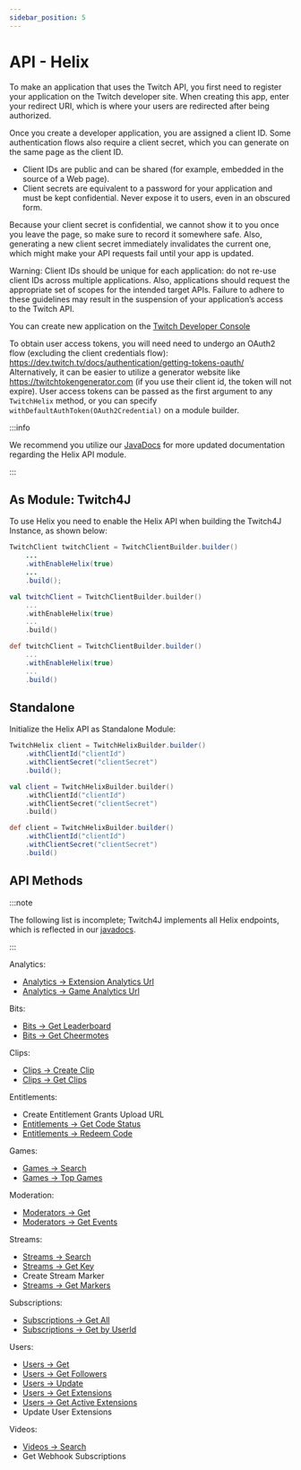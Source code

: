 ```yaml
---
sidebar_position: 5
---
```



# API - Helix

To make an application that uses the Twitch API, you first need to register your application on the Twitch developer site. When creating this app, enter your redirect URI, which is where your users are redirected after being authorized.

Once you create a developer application, you are assigned a client ID. Some authentication flows also require a client secret, which you can generate on the same page as the client ID.

* Client IDs are public and can be shared (for example, embedded in the source of a Web page).
* Client secrets are equivalent to a password for your application and must be kept confidential. Never expose it to users, even in an obscured form.

Because your client secret is confidential, we cannot show it to you once you leave the page, so make sure to record it somewhere safe. Also, generating a new client secret immediately invalidates the current one, which might make your API requests fail until your app is updated.

Warning: Client IDs should be unique for each application: do not re-use client IDs across multiple applications. Also, applications should request the appropriate set of scopes for the intended target APIs. Failure to adhere to these guidelines may result in the suspension of your application’s access to the Twitch API.

You can create new application on the [Twitch Developer Console](https://glass.twitch.tv/console/apps/create)

To obtain user access tokens, you will need need to undergo an OAuth2 flow (excluding the client credentials flow): https://dev.twitch.tv/docs/authentication/getting-tokens-oauth/
Alternatively, it can be easier to utilize a generator website like https://twitchtokengenerator.com (if you use their client id, the token will not expire).
User access tokens can be passed as the first argument to any `TwitchHelix` method,
or you can specify `withDefaultAuthToken(OAuth2Credential)` on a module builder.

:::info

We recommend you utilize our [JavaDocs](https://twitch4j.github.io/javadoc/com/github/twitch4j/helix/TwitchHelix.html) for more updated documentation regarding the Helix API module.

:::

## As Module: Twitch4J

To use Helix you need to enable the Helix API when building the Twitch4J Instance, as shown below:

<Tabs groupId="code">
<TabItem value="java" label="Java">

```java
TwitchClient twitchClient = TwitchClientBuilder.builder()
    ...
    .withEnableHelix(true)
    ...
    .build();
```

</TabItem>
<TabItem value="kotlin" label="Kotlin">

```kotlin
val twitchClient = TwitchClientBuilder.builder()
    ...
    .withEnableHelix(true)
    ...
    .build()
```

</TabItem>
<TabItem value="groovy" label="Groovy">

```groovy
def twitchClient = TwitchClientBuilder.builder()
    ...
    .withEnableHelix(true)
    ...
    .build()
```

</TabItem>
</Tabs>

## Standalone

Initialize the Helix API as Standalone Module:

<Tabs groupId="code">
<TabItem value="java" label="Java">

```java
TwitchHelix client = TwitchHelixBuilder.builder()
    .withClientId("clientId")
    .withClientSecret("clientSecret")
    .build();
```

</TabItem>
<TabItem value="kotlin" label="Kotlin">

```kotlin
val client = TwitchHelixBuilder.builder()
    .withClientId("clientId")
    .withClientSecret("clientSecret")
    .build()
```

</TabItem>
<TabItem value="groovy" label="Groovy">

```groovy
def client = TwitchHelixBuilder.builder()
    .withClientId("clientId")
    .withClientSecret("clientSecret")
    .build()
```

</TabItem>
</Tabs>

## API Methods

:::note

The following list is incomplete; Twitch4J implements all Helix endpoints, which is reflected in our [javadocs](https://twitch4j.github.io/javadoc/com/github/twitch4j/helix/TwitchHelix.html).

:::

Analytics:

- [Analytics -> Extension Analytics Url](./analytics-extension-url)
- [Analytics -> Game Analytics Url](./analytics-game-url)

Bits:

- [Bits -> Get Leaderboard](./bits-leaderboard)
- [Bits -> Get Cheermotes](./bits-cheermotes)

Clips:

- [Clips -> Create Clip](./clips-create)
- [Clips -> Get Clips](./clips-get)

Entitlements:

- Create Entitlement Grants Upload URL
- [Entitlements -> Get Code Status](./entitlements-codes)
- [Entitlements -> Redeem Code](./entitlements-redeem-codes)

Games:

- [Games -> Search](./games-get)
- [Games -> Top Games](./games-top)

Moderation:

- [Moderators -> Get](./moderators-get)
- [Moderators -> Get Events](./moderators-get-events)

Streams:

- [Streams -> Search](./streams-get)
- [Streams -> Get Key](./streams-get-key)
- Create Stream Marker
- [Streams -> Get Markers](./streams-markers-get)

Subscriptions:

- [Subscriptions -> Get All](./subscriptions-get)
- [Subscriptions -> Get by UserId](./subscriptions-byuser)

Users:

- [Users -> Get](./users-get)
- [Users -> Get Followers](./users-followers)
- [Users -> Update](./users-update)
- [Users -> Get Extensions](./users-extensions)
- [Users -> Get Active Extensions](./users-active-extensions)
- Update User Extensions

Videos:

- [Videos -> Search](./videos-get)
- Get Webhook Subscriptions
